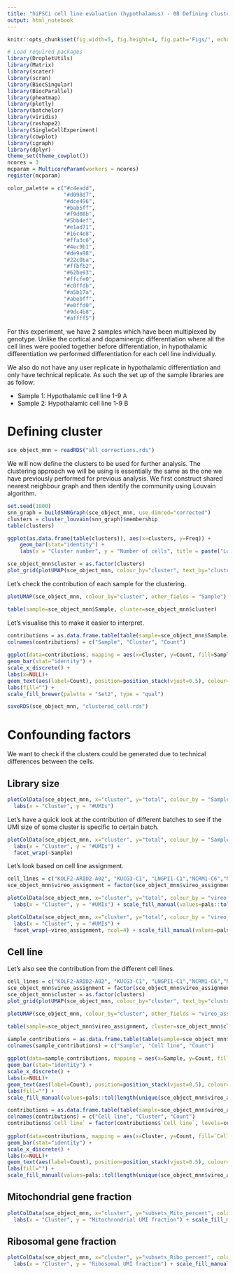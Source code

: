 ```yaml
---
title: "hiPSCi cell line evaluation (hypothalamus) - 08 Defining cluster"
output: html_notebook
---
```


```r
knitr::opts_chunk$set(fig.width=5, fig.height=4, fig.path='Figs/', echo=FALSE, warning=FALSE, message=FALSE)
```

```r
# Load required packages
library(DropletUtils)
library(Matrix)
library(scater) 
library(scran)
library(BiocSingular)
library(BiocParallel)
library(pheatmap)
library(plotly)
library(batchelor)
library(viridis)
library(reshape2)
library(SingleCellExperiment)
library(cowplot)
library(igraph)
library(dplyr)
theme_set(theme_cowplot())
ncores = 3
mcparam = MulticoreParam(workers = ncores)
register(mcparam)
```

```r
color_palette = c("#c4eadd",
                  "#d098d7",
                  "#dce496",
                  "#bab5ff",
                  "#f9d08b",
                  "#5bb4ef",
                  "#e1ad71",
                  "#16c4e8",
                  "#ffa3c6",
                  "#4ec9b1",
                  "#de9a98",
                  "#22c0ba",
                  "#ffbfb2",
                  "#62be93",
                  "#ffcfe0",
                  "#c0ffdb",
                  "#a5b17a",
                  "#abebff",
                  "#e0ffd0",
                  "#9dc4b8",
                  "#affff5")
```

For this experiment, we have 2 samples which have been multiplexed by genotype. Unlike the cortical and dopaminergic differentiation where all the cell lines were pooled together before differentiation, in hypothalamic differentiation we performed differentiation for each cell line individually.

We also do not have any user replicate in hypothalamic differentiation and only have technical replicate. As such the set up of the sample libraries are as follow:

- Sample 1: Hypothalamic cell line 1-9 A
- Sample 2: Hypothalamic cell line 1-9 B

# Defining cluster

```r
sce_object_mnn = readRDS("all_corrections.rds")
```

We will now define the clusters to be used for further analysis. The clustering approach we will be using is essentially the same as the one we have previously performed for previous analysis. We first construct shared nearest neighbour graph and then identify the community using Louvain algorithm.

```r
set.seed(1000)
snn_graph = buildSNNGraph(sce_object_mnn, use.dimred="corrected")
clusters = cluster_louvain(snn_graph)$membership
table(clusters)
```

```r
ggplot(as.data.frame(table(clusters)), aes(x=clusters, y=Freq)) +
    geom_bar(stat="identity") +
    labs(x = "Cluster number", y = "Number of cells", title = paste("Louvain cluster"))
```

```r
sce_object_mnn$cluster = as.factor(clusters)
plot_grid(plotUMAP(sce_object_mnn, colour_by="cluster", text_by="cluster") + scale_fill_manual(values = color_palette) + scale_color_manual(values = color_palette), plotUMAP(sce_object_mnn, colour_by="Sample"))
```

Let's check the contribution of each sample for the clustering.

```r
plotUMAP(sce_object_mnn, colour_by="cluster", other_fields = "Sample") + facet_wrap(~Sample)
```

```r
table(sample=sce_object_mnn$Sample, cluster=sce_object_mnn$cluster)
```

Let's visualise this to make it easier to interpret.

```r
contributions = as.data.frame.table(table(sample=sce_object_mnn$Sample, cluster=sce_object_mnn$cluster))
colnames(contributions) = c("Sample", "Cluster", "Count")
  
ggplot(data=contributions, mapping = aes(x=Cluster, y=Count, fill=Sample)) +
geom_bar(stat="identity") + 
scale_x_discrete() +
labs(x=NULL)+
geom_text(aes(label=Count), position=position_stack(vjust=0.5), colour="white") +
labs(fill="") +
scale_fill_brewer(palette = "Set2", type = "qual")
```

```r
saveRDS(sce_object_mnn, "clustered_cell.rds")
```


# Confounding factors

We want to check if the clusters could be generated due to technical differences between the cells.

## Library size

```r
plotColData(sce_object_mnn, x="cluster", y="total", colour_by = "Sample") +
  labs(x = "Cluster", y = "#UMIs") 
```

Let's have a quick look at the contribution of different batches to see if the UMI size of some cluster is specific to certain batch.

```r
plotColData(sce_object_mnn, x="cluster", y="total", colour_by = "Sample", other_fields = "Sample") +
  labs(x = "Cluster", y = "#UMIs") + 
  facet_wrap(~Sample)
```

Let's look based on cell line assignment.

```r
cell_lines = c("KOLF2-ARID2-A02", "KUCG3-C1", "LNGPI1-C1","NCRM1-C6","NCRM5-C5","NN0003932-C3","PGP1-C2")
sce_object_mnn$vireo_assignment = factor(sce_object_mnn$vireo_assignment, levels=cell_lines)

plotColData(sce_object_mnn, x="cluster", y="total", colour_by = "vireo_assignment") +
  labs(x = "Cluster", y = "#UMIs") + scale_fill_manual(values=pals::tol(length(unique(sce_object_mnn$vireo_assignment))))
```

```r
plotColData(sce_object_mnn, x="cluster", y="total", colour_by = "vireo_assignment", other_fields = "vireo_assignment") +
  labs(x = "Cluster", y = "#UMIs") + 
  facet_wrap(~vireo_assignment, ncol=4) + scale_fill_manual(values=pals::tol(length(unique(sce_object_mnn$vireo_assignment))))
```


## Cell line

Let's also see the contribution from the different cell lines.

```r
cell_lines = c("KOLF2-ARID2-A02", "KUCG3-C1", "LNGPI1-C1","NCRM1-C6","NCRM5-C5","NN0003932-C3","PGP1-C2")
sce_object_mnn$vireo_assignment = factor(sce_object_mnn$vireo_assignment, levels=cell_lines)
sce_object_mnn$cluster = as.factor(clusters)
plot_grid(plotUMAP(sce_object_mnn, colour_by="cluster", text_by="cluster") + scale_fill_manual(values = color_palette) + scale_color_manual(values = color_palette), plotUMAP(sce_object_mnn, colour_by="vireo_assignment") + scale_fill_manual(values=pals::tol(length(unique(sce_object_mnn$vireo_assignment)))))
```

```r
plotUMAP(sce_object_mnn, colour_by="cluster", other_fields = "vireo_assignment") + scale_fill_manual(values = color_palette) + facet_wrap(~vireo_assignment, ncol=4)
```

```r
table(sample=sce_object_mnn$vireo_assignment, cluster=sce_object_mnn$cluster)
```

```r
sample_contributions = as.data.frame.table(table(sample=sce_object_mnn$Sample, cell_line=sce_object_mnn$vireo_assignment))
colnames(sample_contributions) = c("Sample", "Cell line", "Count")
  
ggplot(data=sample_contributions, mapping = aes(x=Sample, y=Count, fill=`Cell line`)) +
geom_bar(stat="identity") + 
scale_x_discrete() +
labs(x=NULL)+
geom_text(aes(label=Count), position=position_stack(vjust=0.5), colour="white") +
labs(fill="") +
scale_fill_manual(values=pals::tol(length(unique(sce_object_mnn$vireo_assignment))))
```

```r
contributions = as.data.frame.table(table(sample=sce_object_mnn$vireo_assignment, cluster=sce_object_mnn$cluster))
colnames(contributions) = c("Cell line", "Cluster", "Count")
contributions$`Cell line` = factor(contributions$`Cell line`, levels=cell_lines)
  
ggplot(data=contributions, mapping = aes(x=Cluster, y=Count, fill=`Cell line`)) +
geom_bar(stat="identity") + 
scale_x_discrete() +
labs(x=NULL)+
geom_text(aes(label=Count), position=position_stack(vjust=0.5), colour="white") +
labs(fill="") +
scale_fill_manual(values=pals::tol(length(unique(sce_object_mnn$vireo_assignment))))
```

## Mitochondrial gene fraction

```r
plotColData(sce_object_mnn, x="cluster", y="subsets_Mito_percent", colour_by = "vireo_assignment", other_fields = "vireo_assignment") +
  labs(x = "Cluster", y = "Mitochrondrial UMI fraction") + scale_fill_manual(values=pals::tol(length(unique(sce_object_mnn$vireo_assignment))))
```

## Ribosomal gene fraction

```r
plotColData(sce_object_mnn, x="cluster", y="subsets_Ribo_percent", colour_by = "vireo_assignment", other_fields = "vireo_assignment") +
  labs(x = "Cluster", y = "Ribosomal UMI fraction") + scale_fill_manual(values=pals::tol(length(unique(sce_object_mnn$vireo_assignment))))
```

